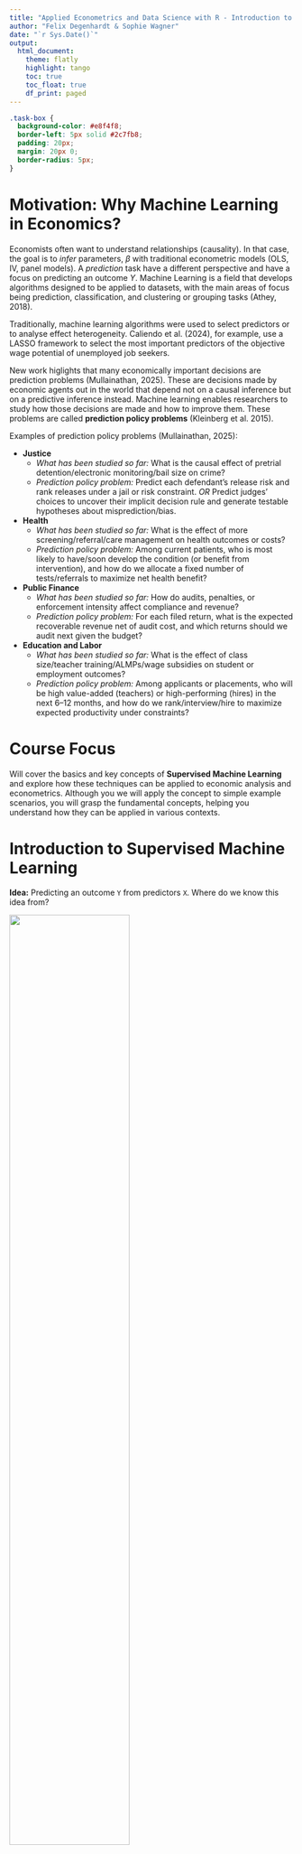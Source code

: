 ```yaml
---
title: "Applied Econometrics and Data Science with R - Introduction to Supervised Machine Learning"
author: "Felix Degenhardt & Sophie Wagner"
date: "`r Sys.Date()`"
output:
  html_document:
    theme: flatly
    highlight: tango
    toc: true
    toc_float: true
    df_print: paged
---
```


```css
.task-box {
  background-color: #e8f4f8;
  border-left: 5px solid #2c7fb8;
  padding: 20px;
  margin: 20px 0;
  border-radius: 5px;
}
```


# Motivation: Why Machine Learning in Economics?

Economists often want to understand relationships (causality). In that case, the goal is to *infer* parameters, $\beta$ with
traditional econometric models (OLS, IV, panel models). A *prediction* task have a different perspective and have a focus on predicting an outcome $Y$. Machine Learning is a field that develops algorithms designed to be applied to datasets, with the main areas of focus being prediction, classification, and clustering or grouping tasks (Athey, 2018). 

Traditionally, machine learning algorithms were used to select predictors or to analyse effect heterogeneity. Caliendo et al. (2024), for example, use a LASSO framework to select the most important predictors of the objective wage potential of unemployed job seekers. 

New work higlights that many economically important decisions are prediction problems (Mullainathan, 2025). These are decisions made by economic agents out in the world that depend not on a causal inference but on a predictive inference instead. Machine learning enables researchers to study how those decisions are made and how to improve them. These problems are called **prediction policy problems** (Kleinberg et al. 2015).


Examples of prediction policy problems (Mullainathan, 2025): 

  * **Justice**
      - *What has been studied so far:* What is the causal effect of pretrial detention/electronic monitoring/bail size on crime?
      - *Prediction policy problem:* Predict each defendant’s release risk and rank releases under a jail or risk constraint. *OR* Predict judges’ choices to uncover their implicit decision rule and generate testable hypotheses about misprediction/bias.
  * **Health**
      - *What has been studied so far:* What is the effect of more screening/referral/care management on health outcomes or costs?
      - *Prediction policy problem:* Among current patients, who is most likely to have/soon develop the condition (or benefit from intervention), and how do we allocate a fixed number of tests/referrals to maximize net health benefit?
  * **Public Finance**
      - *What has been studied so far:* How do audits, penalties, or enforcement intensity affect compliance and revenue?
      - *Prediction policy problem:* For each filed return, what is the expected recoverable revenue net of audit cost, and which returns should we audit next given the budget?
  * **Education and Labor** 
      - *What has been studied so far:* What is the effect of class size/teacher training/ALMPs/wage subsidies on student or employment outcomes?
      - *Prediction policy problem:* Among applicants or placements, who will be high value-added (teachers) or high-performing (hires) in the next 6–12 months, and how do we rank/interview/hire to maximize expected productivity under constraints?
  
# Course Focus

Will cover the basics and key concepts of **Supervised Machine Learning** and explore how these techniques can be applied to economic analysis and econometrics. Although you we will apply the concept to simple example scenarios, you will grasp the fundamental concepts, helping you understand how they can be applied in various contexts.
 
# Introduction to Supervised Machine Learning 

**Idea:** Predicting an outcome `Y` from predictors `X`. Where do we know this idea from?

![](linreg_benchmark.gif){width=65%}

## Linear Regression as a Benchmark

Linear regression is based on the same idea. Economists traditionally focus on interpreting the coefficients $\beta$. The focus of ML algorithms is predicting the outcome $Y$, so the perspective is just a different one. Therefore, we can use linear regression as a benchmark model. 

We can run regressions using the `lm()` function.
```r
?lm
```

Example: 
```r
mydata <- read.csv(file="../00_data/survey/survey_processed.csv", header=TRUE, sep=",")
```

```r
# Combines three vectors into a matrix: 'risk_affine', a numeric conversion 
# of 'statistiknote_w1' (where commas are replaced by periods and 
# periods are removed), and 'paar_schuhe'.
reg_data <- cbind(mydata$risk_affine, 
                  as.numeric(gsub(",", ".", mydata$statistiknote_w1)), 
                  as.numeric(gsub(",", ".", mydata$abiturnote)),
                  mydata$paar_schuhe)

reg_data <- na.omit(reg_data) # Removes rows with any missing values (NA).
reg_data <- as.data.frame(reg_data) # Converts the matrix to a data frame.
# Assigns column names to the data frame.
colnames(reg_data) <- c("risk_affine", "note","abiturnote", "schuhe")


# Fits a linear regression model where note is the dependent variable and 
# risk_affine is the independent variable, using the data frame reg_data.
lm1 <- lm(note ~ abiturnote, data = reg_data)
# Provides a summary of the linear regression model, including coefficients, 
# statistical significance, and model fit statistics.
summary(lm1)
```


```r
# Fits a similar regression model to before, adding schuhe as another 
# independent variable.
lm2 <- lm(note ~ abiturnote + schuhe, data = reg_data)
summary(lm2)
```

More advanced regression models can be created using the glm command.
```r
# Fits a generalized linear model with a logistic regression 
# where risk_affine is the dependent variable, and note and schuhe are 
# independent variables, using the data frame reg_data.
glm1 <- glm(risk_affine ~ abiturnote + schuhe, data = reg_data, family = binomial)
summary(glm1)
```

::: {.task-box}
## 10 Min Classrom Task

![](teamwork.png){width=60px fig-align="center"}

1) Please discuss why we need other algorithms than linear regression for prediction: When does OLS break down?

2) Please estimate the predicted values $\hat{Y}$ for the outcome $Y$ using the linear regression model `lm2`. You might want to have a look at the `predict()` function!
:::

## Supervised Learning

Similarly, supervised learning involves training a model on a dataset that also contains information on the outcome $Y$ ($=$labeled dataset). The goal is again to predict an outcome $Y$ based on inputs $X$.

In labor economics, for instance, supervised learning can predict unemployment duration using input features like age, education, and work experience. By training on this data, the model learns patterns and relationships between features ($X$) and the outcome ($Y$), allowing it to predict unemployment duration for new individuals.

|  | **Description**                                                                                                                                              |
|------------------|--------------------------------------------------------------------------------------------------------------------------------------------------------------|
| **Dataset**   | Suppose we have a dataset where each row represents an unemployed individual. The features might include age, education level, previous work experience, industry, geographical location, and the length of unemployment. |
| **Labels**    | The label in this case could be the actual duration of unemployment (e.g., 3 months, 6 months).                                                              |
| **Task**      | The task for the machine learning model is to learn from this labeled data and predict the unemployment duration for new individuals based on their characteristics. |



        
Summary:

  - Uses labeled data (input-output pairs).
  - The goal is to predict an output $Y$ based on input features $X$.
  - Example: Predicting the duration of unemployment based on individual characteristics.
  - Common algorithms: Penalized regression models (LASSO/Ridge regression), Decision trees and Random Forests, 
  Neural Networks
        
        
## Next Steps

1. LASSO regression
2. Decision Trees
3. Random Forests


## Sources {.unlisted .unnumbered}

- Susan Athey, 2018. **The Impact of Machine Learning on Economics**, *NBER Chapters, in: The Economics of Artificial Intelligence: An Agenda*, pages 507-547, National Bureau of Economic Research, Inc.
- Caliendo, M., Mahlstedt, R., Schmeißer, A. and Wagner, S., 2024. **The Accuracy of Job Seekers' Wage Expectations**, IZA Discussion Paper No. 17198. 
- Kleinberg, Jon, Jens Ludwig, Sendhil Mullainathan, and Ziad Obermeyer, 2015. **Prediction Policy Problems.** *American Economic Review* 105 (5): 491–95.
- Mullainathan, S., 2025. **Economics in the Age of Algorithms**, *AEA Papers and Proceedings* 115: 1–23.

<!-- # Appendix {.unlisted .unnumbered} -->
<!-- ## Sources {.unlisted .unnumbered} -->
<!-- ## Additional resources  {.unlisted .unnumbered} -->

&nbsp;
\
